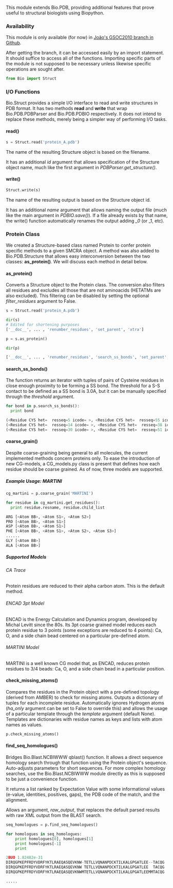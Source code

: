 This module extends Bio.PDB, providing additional features that prove useful to structural biologists using Biopython.


=== Availability ===

This module is only available (for now) in [http://github.com/JoaoRodrigues/biopython/tree/GSOC2010 João's GSOC2010 branch in Github].

After getting the branch, it can be accessed easily by an import statement. It should suffice to access all of the functions. Importing specific parts of the module is not supposed to be necessary unless likewise specific operations are sought after.

<source lang=python>
from Bio import Struct
</source>

=== I/O Functions === 

Bio.Struct provides a simple I/O interface to read and write structures in PDB format. It has two methods '''read''' and '''write''' that wrap Bio.PDB.PDBParser and Bio.PDB.PDBIO respectively. It does not intend to replace these methods, merely being a simpler way of performing I/O tasks.

==== read() ====

<source lang=python>
s = Struct.read('protein_A.pdb')
</source>

The name of the resulting Structure object is based on the filename. 

It has an additional ''id'' argument that allows specification of the Structure object name, much like the first argument in ''PDBParser.get_structure()''.

==== write() ====

<source lang=python>
Struct.write(s)
</source>

The name of the resulting output is based on the Structure object id. 

It has an additional ''name'' argument that allows naming the output file (much like the main argument in ''PDBIO.save()''). If a file already exists by that name, the write() function automatically renames the output adding ''_0'' (or _1, etc).

=== Protein Class ===

We created a Structure-based class named Protein to confer protein specific methods to a given SMCRA object. A method was also added to Bio.PDB.Structure that allows easy interconversion between the two classes: '''as_protein()'''. We will discuss each method in detail below.

==== as_protein() ====

Converts a Structure object to the Protein class. The conversion also filters all residues and excludes all those that are not aminoacids (HETATMs are also excluded). This filtering can be disabled by setting the optional ''filter_residues'' argument to False.

<source lang=python>
s = Struct.read('protein_A.pdb')

dir(s)
# Edited for shortening purposes
['__doc__', ... , 'renumber_residues', 'set_parent', 'xtra']

p = s.as_protein()

dir(p)

['__doc__', ... , 'renumber_residues', 'search_ss_bonds', 'set_parent', 'xtra']
</source>

==== search_ss_bonds() ====

The function returns an iterator with tuples of pairs of Cysteine residues in close enough proximity to be forming a SS bond. The threshold for a S-S contact to be defined as a SS bond is 3.0A, but it can be manually specified through the ''threshold'' argument.

<source lang=python>
for bond in p.search_ss_bonds():
  print bond

(<Residue CYS het=  resseq=5 icode= >, <Residue CYS het=  resseq=55 icode= >)
(<Residue CYS het=  resseq=14 icode= >, <Residue CYS het=  resseq=38 icode= >)
(<Residue CYS het=  resseq=30 icode= >, <Residue CYS het=  resseq=51 icode= >)
</source>

==== coarse_grain() ====

Despite coarse-graining being general to all molecules, the current implemented methods concern proteins only. To ease the introduction of new CG-models, a CG_models.py class is present that defines how each residue should be coarse grained. As of now, three models are supported.

===== Example Usage: MARTINI =====

<source lang=python>
cg_martini = p.coarse_grain('MARTINI')

for residue in cg_martini.get_residues():
  print residue.resname, residue.child_list

ARG [<Atom BB>, <Atom S1>, <Atom S2>]
PRO [<Atom BB>, <Atom S1>]
ASP [<Atom BB>, <Atom S1>]
PHE [<Atom BB>, <Atom S1>, <Atom S2>, <Atom S3>]
......
GLY [<Atom BB>]
ALA [<Atom BB>]
</source>

===== Supported Models =====

====== CA Trace ======

Protein residues are reduced to their alpha carbon atom. This is the default method.

====== ENCAD 3pt Model ======

ENCAD is the Energy Calculation and Dynamics program, developed by Michal Levitt since the 80s. Its 3pt coarse grained model reduces each protein residue to 3 points (some exceptions are reduced to 4 points): Ca, O, and a side chain bead centered on a particular pre-defined atom.

====== MARTINI Model ======

MARTINI is a well known CG model that, as ENCAD, reduces protein residues to 3/4 beads: Ca, O, and a side chain bead in a particular position.

==== check_missing_atoms() ====

Compares the residues in the Protein object with a pre-defined topology (derived from AMBER) to check for missing atoms. Outputs a dictionary of tuples for each incomplete residue. Automatically ignores Hydrogen atoms (''ha_only'' argument can be set to False to override this) and allows the usage of a particular template through the ''template'' argument (default None). Templates are dictionaries with residue names as keys and lists with atom names as values.

<source lang=python>
p.check_missing_atoms()
</source>

==== find_seq_homologues() ====

Bridges Bio.Blast.NCBIWWW qblast() function. It allows a direct sequence homology search through that function using the Protein object's sequence. Auto-adjusts parameters for short sequences. For more complex homology searches, use the Bio.Blast.NCBIWWW module directly as this is supposed to be just a convenience function.

It returns a list ranked by Expectation Value with some informational values (e-value, identities, positives, gaps), the PDB code of the match, and the alignment.

Allows an argument, ''raw_output'', that replaces the default parsed results with raw XML output from the BLAST search.

<source lang=python>
seq_homologues = p.find_seq_homologues()

for homologues in seq_homologues:
    print homologues[0], homologues[1]
    print homologues[-1]
    print

2BUO 1.82482e-31
DIRQGPKEPFRDYVDRFYKTLRAEQASQEVKNW-TETLLVQNANPDCKTILKALGPGATLEE--TACQG
DIRQGPKEPFRDYVDRFYKTLRAEQASQEVKNW TETLLVQNANPDCKTILKALGPGATLEE  TACQG
DIRQGPKEPFRDYVDRFYKTLRAEQASQEVKNWMTETLLVQNANPDCKTILKALGPGATLEEMMTACQG

.....
</source>